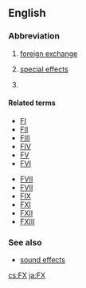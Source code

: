 {{also|fx|Fx}}
==English==

===Abbreviation===
{{rfc-header|Abbreviation}}
{{head|en|abbreviation}}

# [[foreign exchange]]
# {{label|en|slang|video games|film|television}} [[special effects]]
# {{abbreviation of|lang=en|factor X}} {{gloss|[[clotting factor X]]}}

====Related terms====
{{rel-top|clotting factor X}}
* [[FI]]
* [[FII]]
* [[FIII]]
* [[FIV]]
* [[FV]]
* [[FVI]]
{{rel-mid}}
* [[FVII]]
* [[FVII]]
* [[FIX]]
* [[FXI]]
* [[FXII]]
* [[FXIII]]
{{rel-bottom}}

===See also===
* {{sense|special effects}} [[sound effects]]

[[cs:FX]]
[[ja:FX]]
